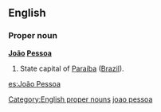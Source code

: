 ==English==
{{wikipedia}}
===Proper noun===
'''[[João]] [[Pessoa]]'''

#State capital of [[Paraíba]] ([[Brazil]]).

[[Category:English proper nouns]]
[[Category:English words spelled with diacritics|joao pessoa]]

[[es:João Pessoa]]